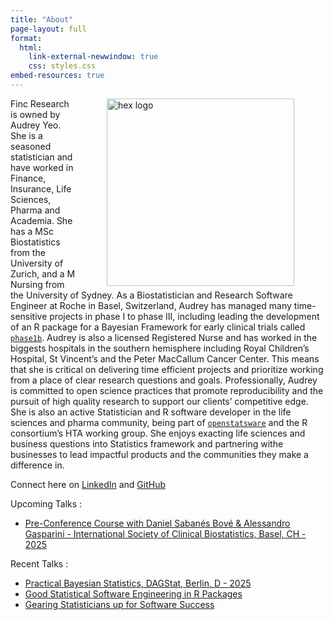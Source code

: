 ```yaml
---
title: "About"
page-layout: full
format: 
  html:
    link-external-newwindow: true
    css: styles.css
embed-resources: true
---
```

<!-- markdownlint-disable -->

<img src="media/Yeo_research_software.jpg" align = "right" alt="hex logo" style="display: inline-block; width:300px; margin: 0 auto auto auto; vertical-align:middle;margin:0px 50px" />

<!-- markdownlint-enable -->

Finc Research is owned by Audrey Yeo. She is a seasoned statistician and have worked in Finance, Insurance, Life Sciences, Pharma and Academia. She has a MSc Biostatistics from the University of Zurich, and a M Nursing from the University of Sydney. As a Biostatistician and Research Software Engineer at Roche in Basel, Switzerland, Audrey has managed many time-sensitive projects in phase I to phase III, including leading the development of an R package for a Bayesian Framework for early clinical trials called [`phase1b`](https://genentech.github.io/phase1b/main/articles/introduction.html). Audrey is also a licensed Registered Nurse and has worked in the biggests hospitals in the southern hemisphere including Royal Children's Hospital, St Vincent's and the Peter MacCallum Cancer Center. This means that she is critical on delivering time efficient projects and prioritize working from a place of clear research questions and goals. Professionally, Audrey is committed to open science practices that promote reproducibility and the pursuit of high quality research to support our clients’ competitive edge. She is also an active Statistician and R software developer in the life sciences and pharma community, being part of [`openstatsware`](openstatsware.org) and the R consortium’s HTA working group. She enjoys exacting life sciences and business questions into Statistics framework and partnering withe businesses to lead impactful products and the communities they make a difference in. 

Connect here on [LinkedIn](linkedin.com/audreyyeoCH8000) and [GitHub](github.com/audreyyeoCH)

Upcoming Talks :

* [Pre-Conference Course with Daniel Sabanés Bové & Alessandro Gasparini - International Society of Clinical Biostatistics, Basel, CH - 2025](https://iscb2025.info/courses.html)

Recent Talks :

* [Practical Bayesian Statistics, DAGStat, Berlin, D - 2025](www.finc-research.com/2025_DAGStat_Practical-Bayesian-Statistics.html)
* [Good Statistical Software Engineering in R Packages](www.finc-research.com/2024_PHUSE24_Gearing_Statisticians_Software_Success_files)
* [Gearing Statisticians up for Software Success](www.finc-research.com/2024_PHUSE24_Gearing_Statisticians_Software_Success_files)